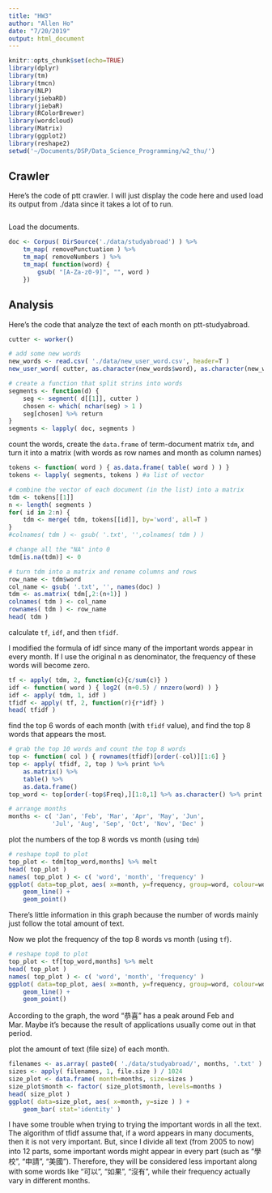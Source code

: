 ```yaml
---
title: "HW3"
author: "Allen Ho"
date: "7/20/2019"
output: html_document
---
```


```r
knitr::opts_chunk$set(echo=TRUE)
library(dplyr)
library(tm)
library(tmcn)
library(NLP)
library(jiebaRD)
library(jiebaR)
library(RColorBrewer)
library(wordcloud)
library(Matrix)
library(ggplot2)
library(reshape2)
setwd('~/Documents/DSP/Data_Science_Programming/w2_thu/')
```

## Crawler

Here's the code of ptt crawler. I will just display the code here and used load its output from ./data since it takes a lot of to run.

```r
```

Load the documents.

```r
doc <- Corpus( DirSource('./data/studyabroad') ) %>%
    tm_map( removePunctuation ) %>%
    tm_map( removeNumbers ) %>%
    tm_map( function(word) {
        gsub( "[A-Za-z0-9]", "", word )
    })
```

## Analysis

Here's the code that analyze the text of each month on ptt-studyabroad.

```r
cutter <- worker()

# add some new words
new_words <- read.csv( './data/new_user_word.csv', header=T )
new_user_word( cutter, as.character(new_words$word), as.character(new_words$pos) )

# create a function that split strins into words
segments <- function(d) { 
    seg <- segment( d[[1]], cutter ) 
    chosen <- which( nchar(seg) > 1 )
    seg[chosen] %>% return
}
segments <- lapply( doc, segments )
```
 
count the words, create the `data.frame` of term-document matrix `tdm`, and turn it into a matrix (with words as row names and month as column names)

```r
tokens <- function( word ) { as.data.frame( table( word ) ) }
tokens <- lapply( segments, tokens ) #a list of vector

# combine the vector of each document (in the list) into a matrix
tdm <- tokens[[1]]
n <- length( segments )
for( id in 2:n) {
    tdm <- merge( tdm, tokens[[id]], by='word', all=T ) 
}
#colnames( tdm ) <- gsub( '.txt', '',colnames( tdm ) )

# change all the "NA" into 0
tdm[is.na(tdm)] <- 0

# turn tdm into a matrix and rename columns and rows
row_name <- tdm$word
col_name <- gsub( '.txt', '', names(doc) )
tdm <- as.matrix( tdm[,2:(n+1)] )
colnames( tdm ) <- col_name
rownames( tdm ) <- row_name
head( tdm )
```

calculate `tf`, `idf`, and then `tfidf`.

I modified the formula of idf since many of the important words appear in every month. 
If I use the original n as denominator, the frequency of these words will become zero.

```r
tf <- apply( tdm, 2, function(c){c/sum(c)} )
idf <- function( word ) { log2( (n+0.5) / nnzero(word) ) }
idf <- apply( tdm, 1, idf )
tfidf <- apply( tf, 2, function(r){r*idf} )
head( tfidf )
```

find the top 6 words of each month (with `tfidf` value), and find the top 8 words
that appears the most.

```r
# grab the top 10 words and count the top 8 words
top <- function( col ) { rownames(tfidf)[order(-col)][1:6] }
top <- apply( tfidf, 2, top ) %>% print %>%
    as.matrix() %>%
    table() %>%
    as.data.frame()
top_word <- top[order(-top$Freq),][1:8,1] %>% as.character() %>% print

# arrange months
months <- c( 'Jan', 'Feb', 'Mar', 'Apr', 'May', 'Jun',
            'Jul', 'Aug', 'Sep', 'Oct', 'Nov', 'Dec' )
```

plot the numbers of the top 8 words vs month (using `tdm`)

```r
# reshape top8 to plot
top_plot <- tdm[top_word,months] %>% melt 
head( top_plot )
names( top_plot ) <- c( 'word', 'month', 'frequency' )
ggplot( data=top_plot, aes( x=month, y=frequency, group=word, colour=word ) ) + 
    geom_line() + 
    geom_point()
```

There's little information in this graph because the number of words mainly just follow the total amount of text.

Now we plot the frequency of the top 8 words vs month (using `tf`).

```r
# reshape top8 to plot
top_plot <- tf[top_word,months] %>% melt 
head( top_plot )
names( top_plot ) <- c( 'word', 'month', 'frequency' )
ggplot( data=top_plot, aes( x=month, y=frequency, group=word, colour=word ) ) + 
    geom_line() + 
    geom_point()
```

According to the graph, the word "恭喜" has a peak around Feb and Mar. Maybe it's because the
result of applications usually come out in that period. 

plot the amount of text (file size) of each month.

```r
filenames <- as.array( paste0( './data/studyabroad/', months, '.txt' ) )
sizes <- apply( filenames, 1, file.size ) / 1024
size_plot <- data.frame( month=months, size=sizes )
size_plot$month <- factor( size_plot$month, levels=months ) 
head( size_plot )
ggplot( data=size_plot, aes( x=month, y=size ) ) +
    geom_bar( stat='identity' )
```

I have some trouble when trying to trying the important words in all the text. The algorithm of tfidf assume that, if a word appears in many documents, then it is not very important. But, since I divide all text (from 2005 to now) into 12 parts, some important words might appear in every part (such as "學校", "申請", "美國"). Therefore, they will be considered less important along with some words like "可以", "如果", "沒有", while their frequency actually vary in different months.


